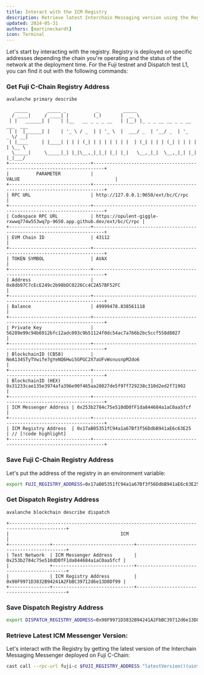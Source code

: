 ```yaml
---
title: Interact with the ICM Registry
description: Retrieve latest Interchain Messaging version using the Registry.
updated: 2024-05-31
authors: [martineckardt]
icon: Terminal
---
```



Let's start by interacting with the registry. Registry is deployed on specific addresses depending the chain you're operating and the status of the network at the deployment time. For the Fuji testnet and Dispatch test L1, you can find it out with the following commands:

<Steps>
<Step>

### Get Fuji C-Chain Registry Address

```bash
avalanche primary describe
``` 

```
   _____       _____ _           _         _____
  / ____|     / ____| |         (_)       |  __ \
 | |   ______| |    | |__   __ _ _ _ __   | |__) |_ _ _ __ __ _ _ __ ___  ___ 
 | |  |______| |    | '_ \ / _  | | '_ \  |  ___/ _  | '__/ _  | '_   _ \/ __|
 | |____     | |____| | | | (_| | | | | | | |  | (_| | | | (_| | | | | | \__ \
  \_____|     \_____|_| |_|\__,_|_|_| |_| |_|   \__,_|_|  \__,_|_| |_| |_|___/
+------------------------------+--------------------------------------------------------------------------+
|          PARAMETER           |                                  VALUE                                   |
+------------------------------+--------------------------------------------------------------------------+
| RPC URL                      | http://127.0.0.1:9650/ext/bc/C/rpc                                       |
+------------------------------+--------------------------------------------------------------------------+
| Codespace RPC URL            | https://opulent-giggle-rxwwq774w553wq7p-9650.app.github.dev/ext/bc/C/rpc |
+------------------------------+--------------------------------------------------------------------------+
| EVM Chain ID                 | 43112                                                                    |
+------------------------------+--------------------------------------------------------------------------+
| TOKEN SYMBOL                 | AVAX                                                                     |
+------------------------------+--------------------------------------------------------------------------+
| Address                      | 0x8db97C7cEcE249c2b98bDC0226Cc4C2A57BF52FC                               |
+------------------------------+--------------------------------------------------------------------------+
| Balance                      | 49999478.838561118                                                       |
+------------------------------+--------------------------------------------------------------------------+
| Private Key                  | 56289e99c94b6912bfc12adc093c9b51124f0dc54ac7a766b2bc5ccf558d8027         |
+------------------------------+--------------------------------------------------------------------------+
| BlockchainID (CB58)          | NeA134STyTVwife7gYeNQ6Hwi5GPGC2X7aUFvWsnusnpM2do6                        |
+------------------------------+--------------------------------------------------------------------------+
| BlockchainID (HEX)           | 0x31233cae135e3974afa396e90f465aa28027de5f97f729238c310d2ed2f71902       |
+------------------------------+--------------------------------------------------------------------------+
| ICM Messenger Address | 0x253b2784c75e510dD0fF1da844684a1aC0aa5fcf                                      |
+------------------------------+--------------------------------------------------------------------------+
| ICM Registry Address  | 0x17aB05351fC94a1a67Bf3f56DdbB941aE6c63E25                                      | // [!code highlight]
+------------------------------+--------------------------------------------------------------------------+
```

</Step>
<Step>

### Save Fuji C-Chain Registry Address

Let's put the address of the registry in an environment variable:

```bash
export FUJI_REGISTRY_ADDRESS=0x17aB05351fC94a1a67Bf3f56DdbB941aE6c63E25
```

</Step>
<Step>

### Get Dispatch Registry Address

```bash
avalanche blockchain describe dispatch
```
```
+-------------------------------------------------------------------------------------------+
|                                         ICM                                               |
+---------------+------------------------------+--------------------------------------------+
| Test Network  | ICM Messenger Address        | 0x253b2784c75e510dD0fF1da844684a1aC0aa5fcf |
|               +------------------------------+--------------------------------------------+
|               | ICM Registry Address         | 0x98F9971D3832B94241A2FbBC39712d6e13D8Df99 |
+---------------+------------------------------+--------------------------------------------+
```
</Step>
<Step>

### Save Dispatch Registry Address

```bash
export DISPATCH_REGISTRY_ADDRESS=0x98F9971D3832B94241A2FbBC39712d6e13D8Df99
```

</Step>
<Step>

### Retrieve Latest ICM Messenger Version:

Let's interact with the Registry by getting the latest version of the Interchain Messaging Messenger deployed on Fuji C-Chain:

```bash
cast call --rpc-url fuji-c $FUJI_REGISTRY_ADDRESS "latestVersion()(uint256)" 
```

</Step>
</Steps>
